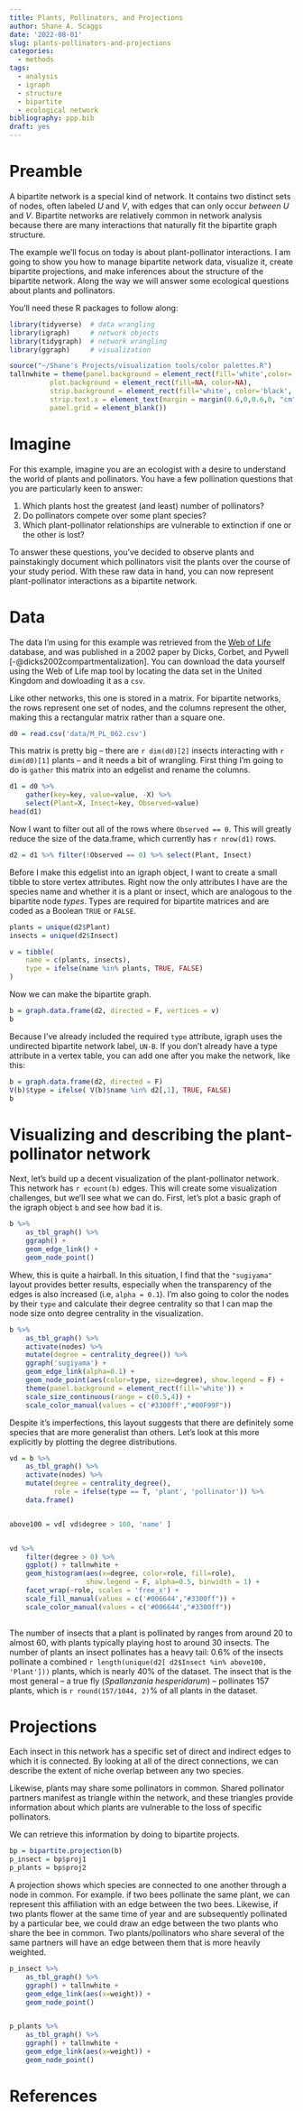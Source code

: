 ```yaml
---
title: Plants, Pollinators, and Projections
author: Shane A. Scaggs
date: '2022-08-01'
slug: plants-pollinators-and-projections
categories:
  - methods
tags:
  - analysis
  - igraph
  - structure
  - bipartite
  - ecological network
bibliography: ppp.bib
draft: yes
---
```





# Preamble

A bipartite network is a special kind of network. It contains two distinct sets of nodes, often labeled $U$ and $V$, with edges that can only occur *between* $U$ and $V$. Bipartite networks are relatively common in network analysis because there are many interactions that naturally fit the bipartite graph structure. 

The example we'll focus on today is about plant-pollinator interactions. I am going to show you how to manage bipartite network data, visualize it, create bipartite projections, and make inferences about the structure of the bipartite network. Along the way we will answer some ecological questions about plants and pollinators. 

You'll need these R packages to follow along: 

```r
library(tidyverse)  # data wrangling 
library(igraph)     # network objects 
library(tidygraph)  # network wrangling
library(ggraph)     # visualization 
```

```r
source("~/Shane's Projects/visualization tools/color palettes.R")
tallnwhite = theme(panel.background = element_rect(fill='white',color='black', size=1.6),
          plot.background = element_rect(fill=NA, color=NA), 
          strip.background = element_rect(fill='white', color='black', size=1.6),
          strip.text.x = element_text(margin = margin(0.6,0,0.6,0, "cm")),
          panel.grid = element_blank())
```
# Imagine

For this example, imagine you are an ecologist with a desire to understand the world of plants and pollinators. You have a few pollination questions that you are particularly keen to answer: 

1. Which plants host the greatest (and least) number of pollinators? 
2. Do pollinators compete over some plant species? 
3. Which plant-pollinator relationships are vulnerable to extinction if one or the other is lost?

To answer these questions, you've decided to observe plants and painstakingly document which pollinators visit the plants over the course of your study period. With these raw data in hand, you can now represent plant-pollinator interactions as a bipartite network.  

# Data 

The data I'm using for this example was retrieved from the [Web of Life](https://www.web-of-life.es/) database, and was published in a 2002 paper by Dicks, Corbet, and Pywell [-@dicks2002compartmentalization]. You can download the data yourself using the Web of Life map tool by locating the data set in the United Kingdom and dowloading it as a `csv`. 

Like other networks, this one is stored in a matrix. For bipartite networks, the rows represent one set of nodes, and the columns represent the other, making this a rectangular matrix rather than a square one. 

```r
d0 = read.csv('data/M_PL_062.csv')
```

This matrix is pretty big -- there are `r dim(d0)[2]` insects interacting with `r dim(d0)[1]` plants -- and it needs a bit of wrangling. First thing I'm going to do is `gather` this matrix into an edgelist and rename the columns. 

```r
d1 = d0 %>% 
    gather(key=key, value=value, -X) %>%
    select(Plant=X, Insect=key, Observed=value) 
head(d1)
```
Now I want to filter out all of the rows where `Observed == 0`. This will greatly reduce the size of the data.frame, which currently has `r nrow(d1)` rows.  

```r
d2 = d1 %>% filter(!Observed == 0) %>% select(Plant, Insect)
```

Before I make this edgelist into an igraph object, I want to create a small tibble to store vertex attributes. Right now the only attributes I have are the species name and whether it is a plant or insect, which are analogous to the bipartite node *types*. Types are required for bipartite matrices and are coded as a Boolean `TRUE` or `FALSE`. 

```r
plants = unique(d2$Plant)
insects = unique(d2$Insect)

v = tibble(
    name = c(plants, insects), 
    type = ifelse(name %in% plants, TRUE, FALSE)
)
```

Now we can make the bipartite graph. 

```r
b = graph.data.frame(d2, directed = F, vertices = v)
b
```

Because I've already included the required `type` attribute, igraph uses the undirected bipartite network label, `UN-B`. If you don't already have a type attribute in a vertex table, you can add one after you make the network, like this: 

```r
b = graph.data.frame(d2, directed = F)
V(b)$type = ifelse( V(b)$name %in% d2[,1], TRUE, FALSE)
b
```

# Visualizing and describing the plant-pollinator network

Next, let's build up a decent visualization of the plant-pollinator network. This network has `r ecount(b)` edges. This will create some visualization challenges, but we'll see what we can do. First, let's plot a basic graph of the igraph object `b` and see how bad it is. 

```r
b %>% 
    as_tbl_graph() %>%
    ggraph() + 
    geom_edge_link() + 
    geom_node_point()
```

Whew, this is quite a hairball. In this situation, I find that the `"sugiyama"` layout provides better results, especially when the transparency of the edges is also increased (i.e, `alpha = 0.1`). I'm also going to color the nodes by their `type` and calculate their degree centrality so that I can map the node size onto degree centrality in the visualization. 

```r
b %>% 
    as_tbl_graph() %>%
    activate(nodes) %>%
    mutate(degree = centrality_degree()) %>%
    ggraph('sugiyama') + 
    geom_edge_link(alpha=0.1) + 
    geom_node_point(aes(color=type, size=degree), show.legend = F) + 
    theme(panel.background = element_rect(fill='white')) + 
    scale_size_continuous(range = c(0.5,4)) + 
    scale_color_manual(values = c('#3300ff',"#00F99F"))
```
Despite it's imperfections, this layout suggests that there are definitely some species that are more generalist than others. Let's look at this more explicitly by plotting the degree distributions. 

```r
vd = b %>% 
    as_tbl_graph() %>%
    activate(nodes) %>%
    mutate(degree = centrality_degree(), 
           role = ifelse(type == T, 'plant', 'pollinator')) %>%
    data.frame() 


above100 = vd[ vd$degree > 100, 'name' ]


vd %>% 
    filter(degree > 0) %>%
    ggplot() + tallnwhite + 
    geom_histogram(aes(x=degree, color=role, fill=role), 
                   show.legend = F, alpha=0.5, binwidth = 1) + 
    facet_wrap(~role, scales = 'free_x') + 
    scale_fill_manual(values = c('#006644',"#3300ff")) + 
    scale_color_manual(values = c('#006644',"#3300ff"))
    
```

The number of insects that a plant is pollinated by ranges from around 20 to almost 60, with plants typically playing host to around 30 insects. The number of plants an insect pollinates has a heavy tail: 0.6% of the insects pollinate a combined `r length(unique(d2[ d2$Insect %in% above100, 'Plant']))` plants, which is nearly 40\% of the dataset. The insect that is the most general -- a true fly (*Spallanzania hesperidarum*) -- pollinates 157 plants, which is `r round(157/1044, 2)`\% of all plants in the dataset. 

# Projections 

Each insect in this network has a specific set of direct and indirect edges to which it is connected. By looking at all of the direct connections, we can describe the extent of niche overlap between any two species.  

Likewise, plants may share some pollinators in common. Shared pollinator partners manifest as triangle within the network, and these triangles provide information about which plants are vulnerable to the loss of specific pollinators. 

We can retrieve this information by doing to bipartite projects. 

```r
bp = bipartite.projection(b)
p_insect = bp$proj1
p_plants = bp$proj2
```

A projection shows which species are connected to one another through a node in common. For example. if two bees pollinate the same plant, we can represent this affiliation with an edge between the two bees. Likewise, if two plants flower at the same time of year and are subsequently pollinated by a particular bee, we could draw an edge between the two plants who share the bee in common. Two plants/pollinators who share several of the same partners will have an edge between them that is more heavily weighted. 

```r
p_insect %>%
    as_tbl_graph() %>%
    ggraph() + tallnwhite + 
    geom_edge_link(aes(x=weight)) + 
    geom_node_point()


p_plants %>%
    as_tbl_graph() %>%
    ggraph() + tallnwhite + 
    geom_edge_link(aes(x=weight)) + 
    geom_node_point()
```


# References 


